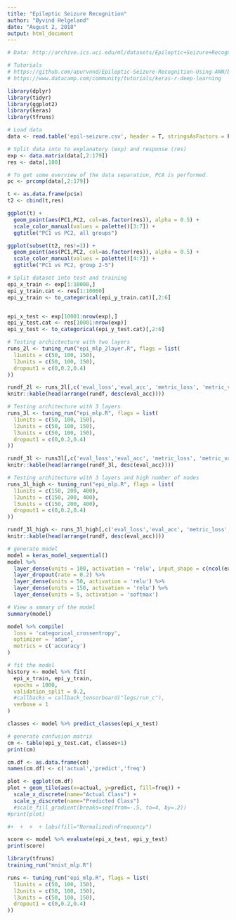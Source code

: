 ```yaml
---
title: "Epileptic Seizure Recognition"
author: "Øyvind Helgeland"
date: "August 2, 2018"
output: html_document
---
```


```r
# Data: http://archive.ics.uci.edu/ml/datasets/Epileptic+Seizure+Recognition

# Tutorials
# https://github.com/apurvnnd/Epileptic-Seizure-Recognition-Using-ANN/blob/master/ESR.py
# https://www.datacamp.com/community/tutorials/keras-r-deep-learning

```


```r
library(dplyr)
library(tidyr)
library(ggplot2)
library(keras)
library(tfruns)
```


```r
# Load data
data <- read.table('epil-seizure.csv', header = T, stringsAsFactors = F, sep=',')

# Split data into to explanatory (exp) and response (res)
exp <- data.matrix(data[,2:179])
res <- data[,180]
```

```r
# To get some overview of the data separation, PCA is performed.
pc <- prcomp(data[,2:179])

t <- as.data.frame(pc$x)
t2 <- cbind(t,res)

ggplot(t) + 
  geom_point(aes(PC1,PC2, col=as.factor(res)), alpha = 0.5) + 
  scale_color_manual(values = palette()[3:7]) + 
  ggtitle("PC1 vs PC2, all groups")

ggplot(subset(t2, res!=1)) + 
  geom_point(aes(PC1,PC2, col=as.factor(res)), alpha = 0.5) + 
  scale_color_manual(values = palette()[4:7]) +
  ggtitle("PC1 vs PC2, group 2-5")


```

```r
# Split dataset into test and training
epi_x_train <- exp[1:10000,]
epi_y_train.cat <- res[1:10000]
epi_y_train <- to_categorical(epi_y_train.cat)[,2:6]


epi_x_test <- exp[10001:nrow(exp),]
epi_y_test.cat <- res[10001:nrow(exp)]
epi_y_test <- to_categorical(epi_y_test.cat)[,2:6]

```

```r
# Testing archictecture with two layers
runs_2l <- tuning_run("epi_mlp_2layer.R", flags = list(
  l1units = c(50, 100, 150),
  l2units = c(50, 100, 150),
  dropout1 = c(0,0.2,0.4)
))

rundf_2l <- runs_2l[,c('eval_loss','eval_acc', 'metric_loss', 'metric_val_loss', 'metric_val_acc', 'flag_l1units', 'flag_l2units', 'dropout1')]
knitr::kable(head(arrange(rundf, desc(eval_acc))))

```

```r
# Testing architecture with 3 layers
runs_3l <- tuning_run("epi_mlp.R", flags = list(
  l1units = c(50, 100, 150),
  l2units = c(50, 100, 150),
  l3units = c(50, 100, 150),
  dropout1 = c(0,0.2,0.4)
))

rundf_3l <- runs3l[,c('eval_loss','eval_acc', 'metric_loss', 'metric_val_loss', 'metric_val_acc', 'flag_l1units', 'flag_l2units', 'flag_l3units', 'flag_dropout1')]
knitr::kable(head(arrange(rundf_3l, desc(eval_acc))))
```

```r
# Testing architecture with 3 layers and high number of nodes
runs_3l_high <- tuning_run("epi_mlp.R", flags = list(
  l1units = c(150, 200, 400),
  l2units = c(150, 200, 400),
  l3units = c(150, 200, 400),
  dropout1 = c(0,0.2,0.4)
))

rundf_3l_high <- runs_3l_high[,c('eval_loss','eval_acc', 'metric_loss', 'metric_val_loss', 'metric_val_acc', 'flag_l1units', 'flag_l2units', 'flag_l3units', 'flag_dropout1')]
knitr::kable(head(arrange(rundf, desc(eval_acc))))
```


```r
# generate model
model = keras_model_sequential() 
model %>%
  layer_dense(units = 100, activation = 'relu', input_shape = c(ncol(exp))) %>% 
  layer_dropout(rate = 0.2) %>% 
  layer_dense(units = 50, activation = 'relu') %>%
  layer_dense(units = 150, activation = 'relu') %>%
  layer_dense(units = 5, activation = 'softmax')

# View a smmary of the model
summary(model)

model %>% compile(
  loss = 'categorical_crossentropy',
  optimizer = 'adam',
  metrics = c('accuracy')
)

# fit the model
history <- model %>% fit(
  epi_x_train, epi_y_train, 
  epochs = 1000, 
  validation_split = 0.2,
  #callbacks = callback_tensorboard("logs/run_c"),
  verbose = 1
)

```

```r
classes <- model %>% predict_classes(epi_x_test)

# generate confusion matrix
cm <- table(epi_y_test.cat, classes+1)
print(cm)

cm.df <- as.data.frame(cm)
names(cm.df) <- c('actual','predict','freq')

plot <- ggplot(cm.df)
plot + geom_tile(aes(x=actual, y=predict, fill=freq)) +
  scale_x_discrete(name="Actual Class") +
  scale_y_discrete(name="Predicted Class") 
  #scale_fill_gradient(breaks=seq(from=-.5, to=4, by=.2))
#print(plot)

#+  +  +  + labs(fill="Normalized\nFrequency")

```

```r
score <- model %>% evaluate(epi_x_test, epi_y_test)
print(score)
```

```r
library(tfruns)
training_run("mnist_mlp.R")

runs <- tuning_run("epi_mlp.R", flags = list(
  l1units = c(50, 100, 150),
  l2units = c(50, 100, 150),
  l3units = c(50, 100, 150),
  dropout1 = c(0,0.2,0.4)
))
```

